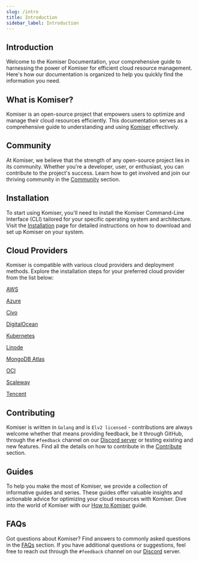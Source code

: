 ```yaml
---
slug: /intro
title: Introduction
sidebar_label: Introduction
---
```


## Introduction

Welcome to the Komiser Documentation, your comprehensive guide to harnessing the power of Komiser for efficient cloud resource management. Here's how our documentation is organized to help you quickly find the information you need.

## What is Komiser?

Komiser is an open-source project that empowers users to optimize and manage their cloud resources efficiently. This documentation serves as a comprehensive guide to understanding and using [Komiser](/docs/Introduction/what-is-komiser.md) effectively.

## Community

At Komiser, we believe that the strength of any open-source project lies in its community. Whether you're a developer, user, or enthusiast, you can contribute to the project's success. Learn how to get involved and join our thriving community in the [Community](https://docs.komiser.io/community-support/contributing) section.

## Installation

To start using Komiser, you'll need to install the Komiser Command-Line Interface (CLI) tailored for your specific operating system and architecture. Visit the [Installation](https://docs.komiser.io/getting-started/installation) page for detailed instructions on how to download and set up Komiser on your system.

## Cloud Providers

Komiser is compatible with various cloud providers and deployment methods. Explore the installation steps for your preferred cloud provider from the list below:

[AWS](/docs/cloud-providers/aws)

[Azure](/docs/cloud-providers/azure)

[Civo](/docs/cloud-providers/civo)

[DigitalOcean](/docs/cloud-providers/digital-ocean)

[Kubernetes](/docs/cloud-providers/kubernetes)

[Linode](/docs/cloud-providers/linode)

[MongoDB Atlas](/docs/cloud-providers/mongodb-atlas)

[OCI](/docs/cloud-providers/oci)

[Scaleway](/docs/cloud-providers/scaleway)

[Tencent](/docs/cloud-providers/tencent)

## Contributing

Komiser is written in `Golang` and is `Elv2 licensed` - contributions are always welcome whether that means providing feedback, be it through GitHub, through the `#feedback` channel on our [Discord server](https://discord.tailwarden.com) or testing existing and new features. Find all the details on how to contribute in the [Contribute](https://docs.komiser.io/community-support/contributing) section.

## Guides

To help you make the most of Komiser, we provide a collection of informative guides and series. These guides offer valuable insights and actionable advice for optimizing your cloud resources with Komiser. Dive into the world of Komiser with our [How to Komiser](/docs/guides/overview) guide.

## FAQs

Got questions about Komiser? Find answers to commonly asked questions in the [FAQs](/docs/FAQ/faq.md) section. If you have additional questions or suggestions, feel free to reach out through the `#feedback` channel on our [Discord](https://discord.tailwarden.com) server.

